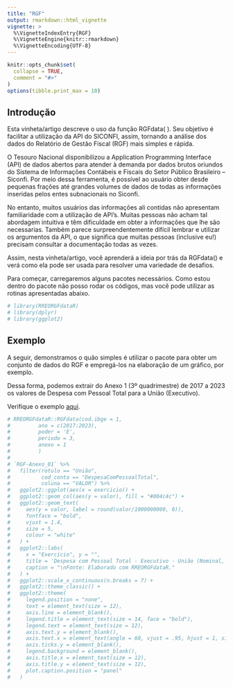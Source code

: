 ```yaml
---
title: "RGF"
output: rmarkdown::html_vignette
vignette: >
  %\VignetteIndexEntry{RGF}
  %\VignetteEngine{knitr::rmarkdown}
  %\VignetteEncoding{UTF-8}
---
```


```r
knitr::opts_chunk$set(
  collapse = TRUE,
  comment = "#>"
)
options(tibble.print_max = 10)
```

## Introdução

Esta vinheta/artigo descreve o uso da função RGFdata( ). Seu objetivo é facilitar a utilização da API do SICONFI, assim, tornando a análise dos dados do Relatório de Gestão Fiscal (RGF) mais simples e rápida.

O Tesouro Nacional disponibilizou a Application Programming Interface (API) de dados abertos para atender à demanda por dados brutos oriundos do Sistema de Informações Contábeis e Fiscais do Setor Público Brasileiro – Siconfi. Por meio dessa ferramenta, é possível ao usuário obter desde pequenas frações até grandes volumes de dados de todas as informações inseridas pelos entes subnacionais no Siconfi.

No entanto, muitos usuários das informações ali contidas não apresentam familiaridade com a utilização de API's. Muitas pessoas não acham tal abordagem intuitiva e têm dificuldade em obter a informações que lhe são necessarias. Também parece surpreendentemente difícil lembrar e utilizar os argumentos da API, o que significa que muitas pessoas (inclusive eu!) precisam consultar a documentação todas as vezes.

Assim, nesta vinheta/artigo, você aprenderá a ideia por trás da RGFdata() e verá como ela pode ser usada para resolver uma variedade de desafios.

Para começar, carregaremos alguns pacotes necessários. Como estou dentro do pacote não posso rodar os códigos, mas você pode utilizar as rotinas apresentadas abaixo.


```r
# library(RREORGFdataR)
# library(dplyr)
# library(ggplot2)
```

## Exemplo

A seguir, demonstramos o quão simples é utilizar o pacote para obter um conjunto de dados do RGF e empregá-los na elaboração de um gráfico, por exemplo. 

Dessa forma, podemos extrair do Anexo 1 (3º quadrimestre) de 2017 a 2023 os valores de Despesa com Pessoal Total para a União (Executivo).

Verifique o exemplo [aqui](https://natanaelsl.com.br/project/rreorgf_pkg/).

```r
# RREORGFdataR::RGFdata(cod.ibge = 1,
#         ano = c(2017:2023),
#         poder = 'E',
#         periodo = 3,
#         anexo = 1
#         )
# 
# `RGF-Anexo_01` %>% 
#   filter(rotulo == "União",
#          cod_conta == "DespesaComPessoalTotal",
#          coluna == "VALOR") %>% 
#   ggplot2::ggplot(aes(x = exercicio)) +
#   ggplot2::geom_col(aes(y = valor), fill = "#004c4c") +
#   ggplot2::geom_text(
#     aes(y = valor, label = round(valor/1000000000, 0)),
#     fontface = "bold",
#     vjust = 1.4,
#     size = 5,
#     colour = "white"
#   ) +
#   ggplot2::labs(
#     x = "Exercício", y = "",
#     title = 'Despesa com Pessoal Total - Executivo - União (Nominal, em Bilhões)',
#     caption = "\nFonte: Elaborado com RREORGFdataR."
#   ) +
#   ggplot2::scale_x_continuous(n.breaks = 7) +
#   ggplot2::theme_classic() +
#   ggplot2::theme(
#     legend.position = "none",
#     text = element_text(size = 12),
#     axis.line = element_blank(),
#     legend.title = element_text(size = 14, face = "bold"),
#     legend.text = element_text(size = 12),
#     axis.text.y = element_blank(),
#     axis.text.x = element_text(angle = 60, vjust = .95, hjust = 1, size = 10),
#     axis.ticks.y = element_blank(),
#     legend.background = element_blank(),
#     axis.title.x = element_text(size = 12),
#     axis.title.y = element_text(size = 12),
#     plot.caption.position = "panel"
#   )
```
